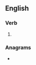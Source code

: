 ==English==

===Verb===
{{head|en|verb form}}

# {{en-third-person singular of|put off}}

===Anagrams===
* {{anagrams|en|a=ffopstu|offputs}}